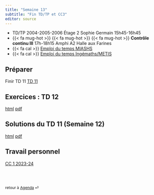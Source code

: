```yaml
---
title: "Semaine 13"
subtitle: "Fin TD/TP et CC3"
editor: source
---
```


::: callout-important

-   TD/TP 2004-2005-2006 Étage 2 Sophie Germain 15h45-16h45
-   {{< fa mug-hot >}} {{< fa mug-hot >}} {{< fa mug-hot >}} **Contrôle continu III** 17h-18h15 Amphi A2 Halle aux Farines
-   {{< fa cal >}} [Emploi du temps MIASHS](https://edt.math.univ-paris-diderot.fr/#/parcours/miashs/l3)
-   {{< fa cal >}} [Emploi du temps Ingémaths/METIS](https://edt.math.univ-paris-diderot.fr/#/parcours/ingemath/l3)



:::

## Préparer

Finir  TD 11 [TD 11](/workshops/td11.html) 


## Exercices : TD 12

[html](/workshops/td12.html)  [pdf](/workshops/td12.pdf)

## Solutions du  TD 11  (Semaine 12)

[html](/solutions/td11.html)  [pdf](/solutions/td11.pdf)


## Travail personnel

[CC 1 2023-24](/exams/cc1-2023-10-27.html)

<br><br>

::: {style="font-size: 0.875em;"}
retour à [Agenda](/ "Agenda du cours") ⏎
:::
